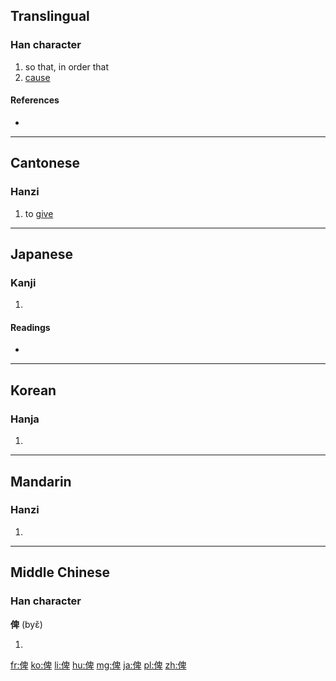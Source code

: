 ==Translingual==

===Han character===
{{Han char|rn=9|rad=人|as=08|sn=10|four=26240|canj=OHWJ,OHHJ|ids=⿰亻卑}}

# so that, in order that
# [[cause]]

====References====
* {{Han ref|kx=0106.250|dkj=00740|dj=0227.080|hdz=10180.020|uh=4FFE|ud=20478|bh=ADDA|bd=44506}}

----

==Cantonese==

===Hanzi===
{{yue-hanzi|jyut=bei2|y=bei2}}

# to [[give]]

----

==Japanese==

===Kanji===
{{ja-kanji|grade=|rs=人08}}

# {{defn|lang=ja|sort=人08}}

====Readings====
* {{ja-readings|on=[[ひ]] (hi), [[へい]] (hei)|kun=[[しむ]] (shimu)}}

----

==Korean==

===Hanja===
{{ko-hanja|hangeul=비|rv=bi|mr=pi}}

# {{defn|lang=ko|sort=人08}}

----

==Mandarin==

===Hanzi===
{{cmn-hanzi|pin=[[bǐ]] ([[bi3]])|wg=pi<sup>3</sup>}}

# {{defn|lang=cmn|sort=人08}}

----

==Middle Chinese==

===Han character===
'''俾''' (byɛ̌)

# {{defn|lang=ltc|sort=人08}}

[[fr:俾]]
[[ko:俾]]
[[li:俾]]
[[hu:俾]]
[[mg:俾]]
[[ja:俾]]
[[pl:俾]]
[[zh:俾]]